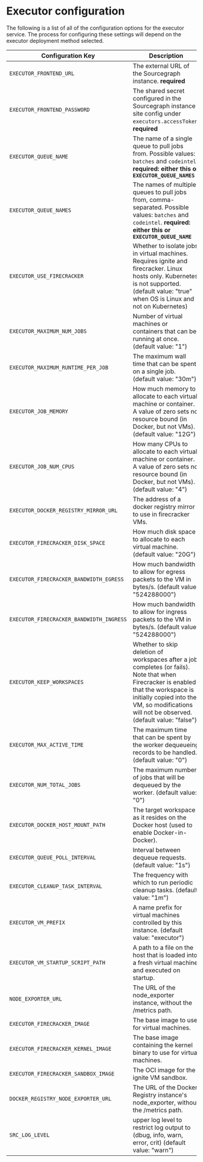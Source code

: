 # Executor configuration

The following is a list of all of the configuration options for the executor service. The process for configuring these settings will depend on the executor deployment method selected. 

| Configuration Key                                  | Description                                                                                                                                                                                                                        | Example value                              |
| ---------------------------------------- | ---------------------------------------------------------------------------------------------------------------------------------------------------------------------------------------------------------------------------------- | ------------------------------------------ |
| `EXECUTOR_FRONTEND_URL`                  | The external URL of the Sourcegraph instance. **required**                                                                                                                                                                         | `http://sourcegraph.example.com`           |
| `EXECUTOR_FRONTEND_PASSWORD`             | The shared secret configured in the Sourcegraph instance site config under `executors.accessToken`. **required**                                                                                                                   | `our-shared-secret`                        |
| `EXECUTOR_QUEUE_NAME`                    | The name of a single queue to pull jobs from. Possible values: `batches` and `codeintel`. **required: either this or `EXECUTOR_QUEUE_NAMES`**                                                                                      | `batches`                                  |
| `EXECUTOR_QUEUE_NAMES`                   | The names of multiple queues to pull jobs from, comma-separated. Possible values: `batches` and `codeintel`. **required: either this or `EXECUTOR_QUEUE_NAME`**                                                                    | `batches,codeintel`                        |
| `EXECUTOR_USE_FIRECRACKER`               | Whether to isolate jobs in virtual machines. Requires ignite and firecracker. Linux hosts only. Kubernetes is not supported. (default value: "true" when OS is Linux and not on Kubernetes)                                        | `true`                                     |
| `EXECUTOR_MAXIMUM_NUM_JOBS`              | Number of virtual machines or containers that can be running at once. (default value: "1")                                                                                                                                         | `1`                                        |
| `EXECUTOR_MAXIMUM_RUNTIME_PER_JOB`       | The maximum wall time that can be spent on a single job. (default value: "30m")                                                                                                                                                    | `30m`                                      |
| `EXECUTOR_JOB_MEMORY`                    | How much memory to allocate to each virtual machine or container. A value of zero sets no resource bound (in Docker, but not VMs). (default value: "12G")                                                                          | `12G`                                      |
| `EXECUTOR_JOB_NUM_CPUS`                  | How many CPUs to allocate to each virtual machine or container. A value of zero sets no resource bound (in Docker, but not VMs). (default value: "4")                                                                              | `4`                                        |
| `EXECUTOR_DOCKER_REGISTRY_MIRROR_URL`    | The address of a docker registry mirror to use in firecracker VMs.                                                                                                                                                                 | `http://10.0.0.2:5000`                     |
| `EXECUTOR_FIRECRACKER_DISK_SPACE`        | How much disk space to allocate to each virtual machine. (default value: "20G")                                                                                                                                                    | `20G`                                      |
| `EXECUTOR_FIRECRACKER_BANDWIDTH_EGRESS`  | How much bandwidth to allow for egress packets to the VM in bytes/s. (default value: "524288000")                                                                                                                                  | `524288000`                                |
| `EXECUTOR_FIRECRACKER_BANDWIDTH_INGRESS` | How much bandwidth to allow for ingress packets to the VM in bytes/s. (default value: "524288000")                                                                                                                                 | `524288000`                                |
| `EXECUTOR_KEEP_WORKSPACES`               | Whether to skip deletion of workspaces after a job completes (or fails). Note that when Firecracker is enabled that the workspace is initially copied into the VM, so modifications will not be observed. (default value: "false") | `true`                                     |
| `EXECUTOR_MAX_ACTIVE_TIME`               | The maximum time that can be spent by the worker dequeueing records to be handled. (default value: "0")                                                                                                                            | `100m`                                     |
| `EXECUTOR_NUM_TOTAL_JOBS`                | The maximum number of jobs that will be dequeued by the worker. (default value: "0")                                                                                                                                               | `100`                                      |
| `EXECUTOR_DOCKER_HOST_MOUNT_PATH`        | The target workspace as it resides on the Docker host (used to enable Docker-in-Docker).                                                                                                                                           | `/workspaces`                              |
| `EXECUTOR_QUEUE_POLL_INTERVAL`           | Interval between dequeue requests. (default value: "1s")                                                                                                                                                                           | `1s`                                       |
| `EXECUTOR_CLEANUP_TASK_INTERVAL`         | The frequency with which to run periodic cleanup tasks. (default value: "1m")                                                                                                                                                      | `1m`                                       |
| `EXECUTOR_VM_PREFIX`                     | A name prefix for virtual machines controlled by this instance. (default value: "executor")                                                                                                                                        | `executor`                                 |
| `EXECUTOR_VM_STARTUP_SCRIPT_PATH`        | A path to a file on the host that is loaded into a fresh virtual machine and executed on startup.                                                                                                                                  | `/vm-startup.sh`                           |
| `NODE_EXPORTER_URL`                      | The URL of the node_exporter instance, without the /metrics path.                                                                                                                                                                  | `http://127.0.0.1:9000`                    |
| `EXECUTOR_FIRECRACKER_IMAGE`             | The base image to use for virtual machines.                                                                                                                                                                                        | `sourcegraph/executor-vm:insiders`         |
| `EXECUTOR_FIRECRACKER_KERNEL_IMAGE`      | The base image containing the kernel binary to use for virtual machines.                                                                                                                                                           | `sourcegraph/ignite-kernel:5.10.135-amd64` |
| `EXECUTOR_FIRECRACKER_SANDBOX_IMAGE`     | The OCI image for the ignite VM sandbox.                                                                                                                                                                                           | `sourcegraph/ignite:v0.10.5`               |
| `DOCKER_REGISTRY_NODE_EXPORTER_URL`      | The URL of the Docker Registry instance's node_exporter, without the /metrics path.                                                                                                                                                | `http://localhost:9000`                    |
| `SRC_LOG_LEVEL`                          | upper log level to restrict log output to (dbug, info, warn, error, crit) (default value: "warn")                                                                                                                                  | `warn`                                     |
